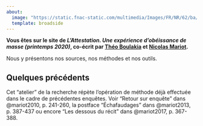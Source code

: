 ```yaml
---
about:
  image: "https://static.fnac-static.com/multimedia/Images/FR/NR/62/ba/4f/5225058/1540-1.jpg"
  template: broadside
---
```


**Vous êtes sur le site de *L'Attestation. Une expérience d'obéissance de masse (printemps 2020)*, co-écrit par [Théo Boulakia](https://tblk.github.io) et [Nicolas Mariot](http://nicolas.mariot.cnrs.free.fr/).**

Nous y présentons nos sources, nos méthodes et nos outils. 

::: {.callout-note}
## Quelques précédents

Cet "atelier" de la recherche répète l'opération de méthode déjà effectuée dans le cadre de précédentes enquêtes. Voir "Retour sur enquête" dans @mariot2010, p. 241-260, la postface "Échafaudages" dans @mariot2013, p. 387-437 ou encore "Les dessous du récit" dans @mariot2017, p. 367-388.

:::
